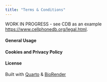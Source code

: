 ```yaml
---
title: "Terms & Conditions"
---
```


WORK IN PROGRESS - see CDB as an example <https://www.cellphonedb.org/legal.html>. 

#### General Usage


#### Cookies and Privacy Policy


#### License

Built with <a href='https://quarto.org/' target='_blank'>Quarto</a> & <a href='https://www.biorender.com/' target='_blank'>BioRender</a>